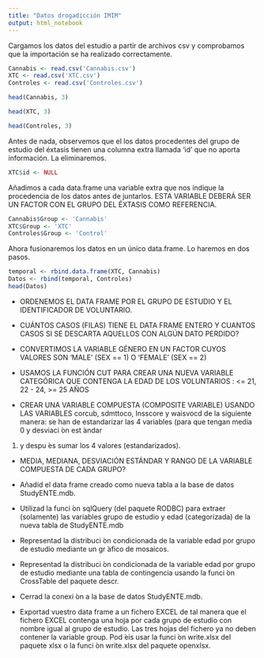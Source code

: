 ```yaml
---
title: "Datos drogadicción IMIM"
output: html_notebook
---
```


Cargamos los datos del estudio a partir de archivos csv y comprobamos que la importación se ha realizado correctamente.

```r
Cannabis <- read.csv('Cannabis.csv')
XTC <- read.csv('XTC.csv')
Controles <- read.csv('Controles.csv')
```
```r
head(Cannabis, 3)
```

```r
head(XTC, 3)
```

```r
head(Controles, 3)
```

Antes de nada, observemos que el los datos procedentes del grupo de estudio del éxtasis tienen una columna extra llamada 'id' que no aporta información. La eliminaremos.

```r
XTC$id <- NULL
```


Añadimos a cada data.frame una variable extra que nos indique la procedencia de los datos antes de juntarlos. ESTA VARIABLE DEBERÁ SER UN FACTOR CON EL GRUPO
DEL ÉXTASIS COMO REFERENCIA.

```r
Cannabis$Group <- 'Cannabis'
XTC$Group <- 'XTC'
Controles$Group <- 'Control'
```
Ahora fusionaremos los datos en un único data.frame. Lo haremos en dos pasos.

```r
temporal <- rbind.data.frame(XTC, Cannabis)
Datos <- rbind(temporal, Controles)
head(Datos)
```


* ORDENEMOS EL DATA FRAME POR EL GRUPO DE ESTUDIO Y EL IDENTIFICADOR DE VOLUNTARIO.

* CUÁNTOS CASOS (FILAS) TIENE EL DATA FRAME ENTERO Y CUANTOS CASOS SI SE DESCARTA AQUELLOS CON ALGÚN DATO PERDIDO?

* CONVERTIMOS LA VARIABLE GÉNERO EN UN FACTOR CUYOS VALORES SON 'MALE' (SEX == 1) O 'FEMALE' (SEX == 2)

* USAMOS LA FUNCIÓN CUT PARA CREAR UNA NUEVA VARIABLE CATEGÓRICA QUE CONTENGA LA EDAD DE LOS VOLUNTARIOS : <= 21, 22 - 24, >= 25 AÑOS

* CREAR UNA VARIABLE COMPUESTA (COMPOSITE VARIABLE) USANDO LAS VARIABLES corcub, sdmttoco, lnsscore y waisvocd
de la siguiente manera: se han de estandarizar las 4 variables (para que tengan media 0 y desviaci ́on est ́andar
1) y despu ́es sumar los 4 valores (estandarizados).

* MEDIA, MEDIANA, DESVIACIÓN ESTÁNDAR Y RANGO DE LA VARIABLE COMPUESTA DE CADA GRUPO?

* Añadid el data frame creado como nueva tabla a la base de datos StudyENTE.mdb.

* Utilizad la funci ́on sqlQuery (del paquete RODBC) para extraer (solamente) las variables grupo de estudio y edad
(categorizada) de la nueva tabla de StudyENTE.mdb

* Representad la distribuci ́on condicionada de la variable edad por grupo de estudio mediante un gr ́afico de
mosaicos.

* Representad la distribuci ́on condicionada de la variable edad por grupo de estudio mediante una tabla de
contingencia usando la funci ́on CrossTable del paquete descr.

* Cerrad la conexi ́on a la base de datos StudyENTE.mdb.

* Exportad vuestro data frame a un fichero EXCEL de tal manera que el fichero EXCEL contenga una hoja por cada grupo de estudio con nombre igual al grupo de estudio. Las tres hojas del fichero ya no deben contener la variable group. Pod ́eis usar la funci ́on write.xlsx del paquete xlsx o la funci ́on write.xlsx del paquete openxlsx.






